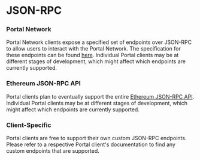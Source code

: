 # JSON-RPC

### Portal Network
Portal Network clients expose a specified set of endpoints over JSON-RPC to allow users to interact with the Portal Network. The specification for these endpoints can be found [here](https://playground.open-rpc.org/?schemaUrl=https://raw.githubusercontent.com/ethereum/portal-network-specs/assembled-spec/jsonrpc/openrpc.json&uiSchema%5BappBar%5D%5Bui:splitView%5D=false&uiSchema%5BappBar%5D%5Bui:input%5D=false&uiSchema%5BappBar%5D%5Bui:examplesDropdown%5D=false). Individual Portal clients may be at different stages of development, which might affect which endpoints are currently supported.

### Ethereum JSON-RPC API
Portal clients plan to eventually support the entire [Ethereum JSON-RPC API](https://eth.wiki/json-rpc/API#json-rpc-methods). Individual Portal clients may be at different stages of development, which might affect which endpoints are currently supported.

### Client-Specific
Portal clients are free to support their own custom JSON-RPC endpoints. Please refer to a respective Portal client's documentation to find any custom endpoints that are supported.
